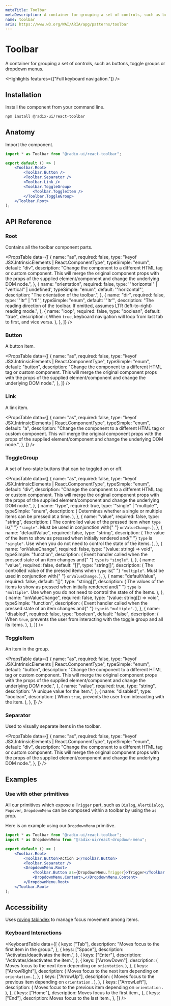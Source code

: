 ```yaml
---
metaTitle: Toolbar
metaDescription: A container for grouping a set of controls, such as buttons, toggle groups or dropdown menus.
name: toolbar
aria: https://www.w3.org/WAI/ARIA/apg/patterns/toolbar
---
```


# Toolbar

<Description>
	A container for grouping a set of controls, such as buttons, toggle groups or
	dropdown menus.
</Description>

<Highlights features={["Full keyboard navigation."]} />

## Installation

Install the component from your command line.

```bash
npm install @radix-ui/react-toolbar
```

## Anatomy

Import the component.

```jsx
import * as Toolbar from "@radix-ui/react-toolbar";

export default () => (
	<Toolbar.Root>
		<Toolbar.Button />
		<Toolbar.Separator />
		<Toolbar.Link />
		<Toolbar.ToggleGroup>
			<Toolbar.ToggleItem />
		</Toolbar.ToggleGroup>
	</Toolbar.Root>
);
```

## API Reference

### Root

Contains all the toolbar component parts.

<PropsTable
	data={[
		{
			name: "as",
			required: false,
			type: "keyof JSX.IntrinsicElements | React.ComponentType<any>",
			typeSimple: "enum",
			default: "div",
			description:
				"Change the component to a different HTML tag or custom component. This will merge the original component props with the props of the supplied element/component and change the underlying DOM node.",
		},
		{
			name: "orientation",
			required: false,
			type: '"horizontal" | "vertical" | undefined',
			typeSimple: "enum",
			default: '"horizontal"',
			description: "The orientation of the toolbar.",
		},
		{
			name: "dir",
			required: false,
			type: '"ltr" | "rtl"',
			typeSimple: "enum",
			default: '"ltr"',
			description:
				"The reading direction of the toolbar. If omitted, assumes LTR (left-to-right) reading mode.",
		},
		{
			name: "loop",
			required: false,
			type: "boolean",
			default: "true",
			description: (
				<span>
					When <Code>true</Code>, keyboard navigation will loop from last tab to
					first, and vice versa.
				</span>
			),
		},
	]}
/>

### Button

A button item.

<PropsTable
	data={[
		{
			name: "as",
			required: false,
			type: "keyof JSX.IntrinsicElements | React.ComponentType<any>",
			typeSimple: "enum",
			default: "button",
			description:
				"Change the component to a different HTML tag or custom component. This will merge the original component props with the props of the supplied element/component and change the underlying DOM node.",
		},
	]}
/>

### Link

A link item.

<PropsTable
	data={[
		{
			name: "as",
			required: false,
			type: "keyof JSX.IntrinsicElements | React.ComponentType<any>",
			typeSimple: "enum",
			default: "a",
			description:
				"Change the component to a different HTML tag or custom component. This will merge the original component props with the props of the supplied element/component and change the underlying DOM node.",
		},
	]}
/>

### ToggleGroup

A set of two-state buttons that can be toggled on or off.

<PropsTable
	data={[
		{
			name: "as",
			required: false,
			type: "keyof JSX.IntrinsicElements | React.ComponentType<any>",
			typeSimple: "enum",
			default: "div",
			description:
				"Change the component to a different HTML tag or custom component. This will merge the original component props with the props of the supplied element/component and change the underlying DOM node.",
		},
		{
			name: "type",
			required: true,
			type: '"single" | "multiple"',
			typeSimple: "enum",
			description: (
				<span>
					Determines whether a single or multiple items can be pressed at a
					time.
				</span>
			),
		},
		{
			name: "value",
			required: false,
			type: "string",
			description: (
				<span>
					The controlled value of the pressed item when <Code>type</Code> is{" "}
					<Code>"single"</Code>. Must be used in conjunction with{" "}
					<Code>onValueChange</Code>.
				</span>
			),
		},
		{
			name: "defaultValue",
			required: false,
			type: "string",
			description: (
				<span>
					The value of the item to show as pressed when initially rendered and{" "}
					<Code>type</Code> is <Code>"single"</Code>. Use when you do not need
					to control the state of the items.
				</span>
			),
		},
		{
			name: "onValueChange",
			required: false,
			type: "(value: string) => void",
			typeSimple: "function",
			description: (
				<span>
					Event handler called when the pressed state of an item changes and{" "}
					<Code>type</Code> is <Code>"single"</Code>.
				</span>
			),
		},
		{
			name: "value",
			required: false,
			default: "[]",
			type: "string[]",
			description: (
				<span>
					The controlled value of the pressed items when <Code>type</Code> is{" "}
					<Code>"multiple"</Code>. Must be used in conjunction with{" "}
					<Code>onValueChange</Code>.
				</span>
			),
		},
		{
			name: "defaultValue",
			required: false,
			default: "[]",
			type: "string[]",
			description: (
				<span>
					The values of the items to show as pressed when initially rendered and{" "}
					<Code>type</Code> is <Code>"multiple"</Code>. Use when you do not need
					to control the state of the items.
				</span>
			),
		},
		{
			name: "onValueChange",
			required: false,
			type: "(value: string[]) => void",
			typeSimple: "function",
			description: (
				<span>
					Event handler called when the pressed state of an item changes and{" "}
					<Code>type</Code> is <Code>"multiple"</Code>.
				</span>
			),
		},
		{
			name: "disabled",
			required: false,
			type: "boolean",
			default: "false",
			description: (
				<span>
					When <Code>true</Code>, prevents the user from interacting with the
					toggle group and all its items.
				</span>
			),
		},
	]}
/>

### ToggleItem

An item in the group.

<PropsTable
	data={[
		{
			name: "as",
			required: false,
			type: "keyof JSX.IntrinsicElements | React.ComponentType<any>",
			typeSimple: "enum",
			default: "button",
			description:
				"Change the component to a different HTML tag or custom component. This will merge the original component props with the props of the supplied element/component and change the underlying DOM node.",
		},
		{
			name: "value",
			required: true,
			type: "string",
			description: "A unique value for the item.",
		},
		{
			name: "disabled",
			type: "boolean",
			description: (
				<span>
					When <Code>true</Code>, prevents the user from interacting with the
					item.
				</span>
			),
		},
	]}
/>

### Separator

Used to visually separate items in the toolbar.

<PropsTable
	data={[
		{
			name: "as",
			required: false,
			type: "keyof JSX.IntrinsicElements | React.ComponentType<any>",
			typeSimple: "enum",
			default: "div",
			description:
				"Change the component to a different HTML tag or custom component. This will merge the original component props with the props of the supplied element/component and change the underlying DOM node.",
		},
	]}
/>

## Examples

### Use with other primitives

All our primitives which expose a `Trigger` part, such as `Dialog`, `AlertDialog`, `Popover`, `DropdownMenu` can be composed within a toolbar by using the `as` prop.

Here is an example using our `DropdownMenu` primitive.

```jsx line=9
import * as Toolbar from "@radix-ui/react-toolbar";
import * as DropdownMenu from "@radix-ui/react-dropdown-menu";

export default () => (
	<Toolbar.Root>
		<Toolbar.Button>Action 1</Toolbar.Button>
		<Toolbar.Separator />
		<DropdownMenu.Root>
			<Toolbar.Button as={DropdownMenu.Trigger}>Trigger</Toolbar.Button>
			<DropdownMenu.Content>…</DropdownMenu.Content>
		</DropdownMenu.Root>
	</Toolbar.Root>
);
```

## Accessibility

Uses [roving tabindex](https://www.w3.org/TR/wai-aria-practices-1.2/examples/radio/radio.html) to manage focus movement among items.

### Keyboard Interactions

<KeyboardTable
	data={[
		{
			keys: ["Tab"],
			description: "Moves focus to the first item in the group.",
		},
		{
			keys: ["Space"],
			description: "Activates/deactivates the item.",
		},
		{
			keys: ["Enter"],
			description: "Activates/deactivates the item.",
		},
		{
			keys: ["ArrowDown"],
			description: (
				<span>
					Moves focus to the next item depending on <Code>orientation</Code>.
				</span>
			),
		},
		{
			keys: ["ArrowRight"],
			description: (
				<span>
					Moves focus to the next item depending on <Code>orientation</Code>.
				</span>
			),
		},
		{
			keys: ["ArrowUp"],
			description: (
				<span>
					Moves focus to the previous item depending on <Code>orientation</Code>
					.
				</span>
			),
		},
		{
			keys: ["ArrowLeft"],
			description: (
				<span>
					Moves focus to the previous item depending on <Code>orientation</Code>
					.
				</span>
			),
		},
		{
			keys: ["Home"],
			description: <span>Moves focus to the first item.</span>,
		},
		{
			keys: ["End"],
			description: <span>Moves focus to the last item.</span>,
		},
	]}
/>
